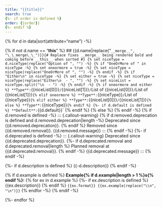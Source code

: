 ```yaml
---
title: "{{title}}"
search: true
{%- if order is defined %}
order: {{order}}
{%- endif %}
---
```

{% for d in data|sort(attribute="name") -%}

{% if not d.name == "__this__" %}
## {{d.name|replace("`__merge__", "\_\_merge\_\_")}}{# Replace fixes __merge__ being rendered bold and coming before __this__ when sorted #}
{% set niceType = d.niceType|replace("Option of ", "") -%}
{% if "OneOrMore of " in niceType -%}
{% set oneormore = true -%}
{% set niceType = niceType|replace("OneOrMore of ", "") -%}
{% endif -%}
{% if "Either\n" in niceType -%}
{% set either = true -%}
{% set niceType = niceType|replace("Either\n  - ", "") -%}
{% set niceList = niceType.split("\n  - ") -%}
{% endif -%}
{% if oneormore and either %}
**Type**: `{{niceList[0]}}` / `{{niceList[1]}}` / `List of {{niceList[0]}}` / `List of {{niceList[1]}}`
{% elif oneormore %}
**Type**: `{{niceType}}` / `List of {{niceType}}`
{% elif either %}
**Type**: `{{niceList[0]}}` / `{{niceList[1]}}`
{% else %}
**Type**: `{{niceType}}`
{% endif %}
{%- if d.default is defined %}
**Default**: `{{d.default}}`
{% endif %}
{% else %}
{% endif -%}
{% if d.removed is defined -%}
::: {.callout-warning}
{% if d.removed.deprecation is defined and d.removed.deprecation|length -%}
Deprecated since {{d.removed.deprecation}}. {% endif %}
Removed since {{d.removed.removal}}. {{d.removed.message}}
:::
{% endif -%}
{%- if d.deprecated is defined -%}
::: {.callout-warning}
Deprecated since {{d.deprecated.deprecation}}.
{%- if d.deprecated.removal and d.deprecated.removal|length %} Planned removal at {{d.deprecated.removal}}. {% endif -%}
{{d.deprecated.message}}
:::
{% endif -%}

{%- if d.description is defined %}
{{-d.description}}
{% endif -%}

{% if d.example is defined %}
**Example{% if d.example|length > 1 %}s{% endif %}:**
{% for ex in d.example %}
{%- if ex.description is defined %}
{{ex.description}}
{% endif %}
```{{ex.format}}
{{ex.example|replace("\\n", "\n")}}
```
{% endfor -%}
{% endif -%}

{%- endfor %}
